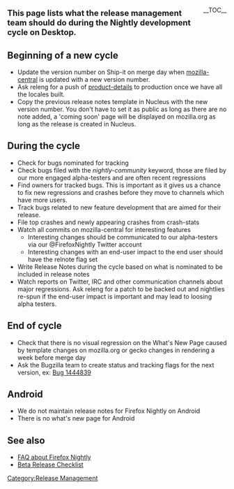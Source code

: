 
<div style="float:right; clear:both; margin-left:0.5em;">__TOC__</div>
<div style="font-size: 130%;">'''This page lists what the release management team should do during the Nightly development cycle on Desktop.'''</div>

== Beginning of a new cycle ==
* Update the version number on Ship-it on merge day when [https://hg.mozilla.org/mozilla-central/file/tip/browser/config/version.txt mozilla-central] is updated with a new version number.
* Ask releng for a push of [[Release_Management/Product_details|product-details]] to production once we have all the locales built.
* Copy the previous release notes template in Nucleus with the new version number. You don't have to set it as public as long as there are no note added, a 'coming soon' page will be displayed on mozilla.org as long as the release is created in Nucleus.

== During the cycle ==
* Check for bugs nominated for tracking
* Check bugs filed with the ''nightly-community'' keyword, those are filed by our more engaged alpha-testers and are often recent regressions
* Find owners for tracked bugs. This is important as it gives us a chance to fix new regressions and crashes before they move to channels which have more users.
* Track bugs related to new feature development that are aimed for their release.
* File top crashes and newly appearing crashes from crash-stats
* Watch all commits on mozilla-central for interesting features
** Interesting changes should be communicated to our alpha-testers via our @FirefoxNightly Twitter account
** Interesting changes with an end-user impact to the end user should have the relnote flag set
* Write Release Notes during the cycle based on what is nominated to be included in release notes
* Watch reports on Twitter, IRC and other communication channels about major regressions. Ask releng for a patch to be backed out and nightlies re-spun if the end-user impact is important and may lead to loosing alpha testers.

== End of cycle ==
* Check that there is no visual regression on the What's New Page caused by template changes on mozilla.org or gecko changes in rendering a week before merge day
* Ask the Bugzilla team to create status and tracking flags for the next version, ex: [https://bugzilla.mozilla.org/show_bug.cgi?id=1444839 Bug 1444839]

== Android ==
* We do not maintain release notes for Firefox Nightly on Android
* There is no what's new page for Android

== See also ==
* [[Nightly|FAQ about Firefox Nightly]]
* [[Release_Management/Beta_Release_Checklist|Beta Release Checklist]]

[[Category:Release Management]]
